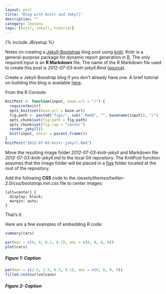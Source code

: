 ```yaml
---
layout: post
title: "Blog with Knitr and Jekyll"
description: ""
category: lessons
tags: [knitr, jekyll, tutorial]
---
```

{% include JB/setup %}

Notes on creating a [Jekyll-Bootstrap](http://jekyllbootstrap.com/) blog post 
using [knitr](http://yihui.name/knitr/). Knitr is a general-purpose package for 
dynamic report generation in [R](http://www.r-project.org/).
The only required input is an **R Markdown** file. The name of the R Markdown file 
used to create this post is *2012-07-03-knitr-jekyll.Rmd* 
([source](https://github.com/jfisher-usgs/jfisher-usgs.github.com/blob/master/Rmd/2012-07-03-knitr-jekyll.Rmd)).

Create a Jekyll-Boostrap blog if you don't already have one. A brief tutorial
on building this blog is available 
[here](/lessons/2012/05/30/jekyll-build-on-windows/).

From the R Console:
```r
KnitPost <- function(input, base.url = "/") {
  require(knitr)
  opts_knit$set(base.url = base.url)
  fig.path <- paste0("figs/", sub(".Rmd$", "", basename(input)), "/")
  opts_chunk$set(fig.path = fig.path)
  opts_chunk$set(fig.cap = "center")
  render_jekyll()
  knit(input, envir = parent.frame())
}
KnitPost("2012-07-03-knitr-jekyll.Rmd")
```

Move the resulting image folder *2012-07-03-knitr-jekyll* and Markdown file 
*2012-07-03-knitr-jekyll.md* to the local Git repository.
The KnitPost function assumes that the image folder will be placed in a 
[figs](https://github.com/jfisher-usgs/jfisher-usgs.github.com/tree/master/figs) 
folder located at the root of the repository.

Add the following **CSS** code to the 
*/assets/themes/twitter-2.0/css/bootstrap.min.css* file to center images:

    [alt=center] {
      display: block;
      margin: auto;
    }

That's it.

Here are a few examples of embedding R code:
```r
summary(cars)
```

```r
par(mar = c(4, 4, 0.1, 0.1), omi = c(0, 0, 0, 0))
plot(cars)
```
##### Figure 1: Caption

```r
par(mar = c(2.5, 2.5, 0.5, 0.1), omi = c(0, 0, 0, 0))
filled.contour(volcano)
```
##### Figure 2: Caption
